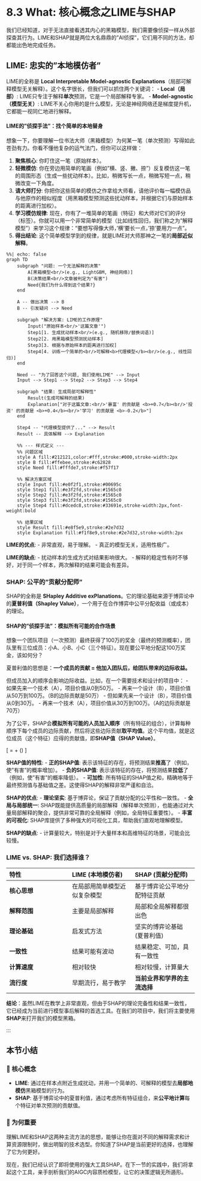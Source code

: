 # 8.3 What: 核心概念之LIME与SHAP

我们已经知道，对于无法直接看透其内心的黑箱模型，我们需要像侦探一样从外部探查其行为。LIME和SHAP就是两位大名鼎鼎的"AI侦探"，它们用不同的方法，却都能出色地完成任务。

## LIME: 忠实的"本地模仿者"

LIME的全称是 **Local Interpretable Model-agnostic Explanations**（局部可解释模型无关解释）。这个名字很长，但我们可以抓住两个关键词：
-   **Local（局部）**: LIME只专注于解释**单次**预测，它是一个局部解释专家。
-   **Model-agnostic（模型无关）**: LIME不关心你用的是什么模型，无论是神经网络还是梯度提升机，它都能一视同仁地进行解释。

#### LIME的"侦探手法"：找个简单的本地替身

想象一下，你要理解一位书法大师（黑箱模型）为何某一笔（单次预测）写得如此苍劲有力。你看不懂他复杂的运气法门，但你可以这样做：

1.  **聚焦核心**: 你盯住这一笔（原始样本）。
2.  **轻微模仿**: 你在旁边用简单的笔画（例如"横、竖、撇、捺"）反复模仿这一笔的周围形态（生成一些扰动样本）。比如，稍微写长一点，稍微写短一点，稍微改变一下角度。
3.  **请大师打分**: 你把你这些简单的模仿之作拿给大师看，请他评价每一幅模仿品与他原作的相似程度（用黑箱模型预测这些扰动样本，并根据它们与原始样本的距离进行加权）。
4.  **学习模仿规律**: 现在，你有了一堆简单的笔画（特征）和大师对它们的评分（标签）。你就可以用一个非常简单的模型（比如线性回归，我们称之为"解释模型"）来学习这个规律："要想写得像大师，'横'要长一点，'捺'要用力一点"。
5.  **得出结论**: 这个简单模型学到的规律，就是LIME对大师那神之一笔的**局部近似解释**。

```mermaid
%%| echo: false
graph TD
    subgraph "问题: 一个无法解释的决策"
        A[黑箱模型<br/>(e.g., LightGBM, 神经网络)]
        B(决策结果<br/>文章被判定为"有害")
        Need{我们为什么得到这个结果?}
    end

    A -- 做出决策 --> B
    B -- 引发疑问 --> Need

    subgraph "解决方案: LIME的工作原理"
        Input("原始样本<br/>'这篇文章'")
        Step1[1. 生成扰动样本<br/>(e.g., 随机移除/替换词语)]
        Step2[2. 用黑箱模型预测扰动样本]
        Step3[3. 根据与原始样本的距离进行加权]
        Step4[4. 训练一个简单的<br/>可解释<b>代理模型</b><br/>(e.g., 线性回归)]
    end

    Need -- "为了回答这个问题, 我们使用LIME" --> Input
    Input --> Step1 --> Step2 --> Step3 --> Step4

    subgraph "结果: 生成局部可解释性"
        Result(生成可解释的结果)
        Explanation["对于这篇文章:<br/>'暴富' 的贡献是 <b>+0.7</b><br/>'投资' 的贡献是 <b>+0.4</b><br/>'学习' 的贡献是 <b>-0.2</b>"]
    end
    
    Step4 -- "代理模型提供了..." --> Result
    Result -- 具体解释 --> Explanation

    %% --- 样式定义 ---
    %% 问题区域
    style A fill:#212121,color:#fff,stroke:#000,stroke-width:2px
    style B fill:#ffebee,stroke:#c62828
    style Need fill:#fffde7,stroke:#f57f17

    %% 解决方案区域
    style Input fill:#e0f2f1,stroke:#00695c
    style Step1 fill:#e3f2fd,stroke:#1565c0
    style Step2 fill:#e3f2fd,stroke:#1565c0
    style Step3 fill:#e3f2fd,stroke:#1565c0
    style Step4 fill:#dcedc8,stroke:#33691e,stroke-width:2px,font-weight:bold

    %% 结果区域
    style Result fill:#e8f5e9,stroke:#2e7d32
    style Explanation fill:#f1f8e9,stroke:#2e7d32,stroke-width:2px
```

**LIME的优点**:
-   非常直观，易于理解。
-   真正的模型无关，适用性极广。

**LIME的缺点**:
-   扰动样本的生成方式对结果影响很大。
-   解释的稳定性有时不够好，对于同一个样本，两次解释的结果可能会有差异。

### SHAP: 公平的"贡献分配师"

SHAP的全称是 **SHapley Additive exPlanations**。它的理论基础来源于博弈论中的**夏普利值（Shapley Value）**，一个用于在合作博弈中公平分配收益（或成本）的理论。

#### SHAP的"侦探手法"：模拟所有可能的合作场景

想象一个团队项目（一次预测）最终获得了100万的奖金（最终的预测概率），团队里有三位成员：小A、小B、小C（三个特征）。现在要公平地分配这100万奖金，该如何分？

夏普利值的思想是：**一个成员的贡献 = 他加入团队后，给团队带来的边际收益。**

但成员加入的顺序会影响边际收益。比如，在一个需要技术和设计的项目中：
-   如果先来一个技术（A），项目价值从0到50万。
-   再来一个设计（B），项目价值从50万到100万。（B的边际贡献是50万）
-   但如果先来一个设计（B），项目价值从0到30万。
-   再来一个技术（A），项目价值从30万到100万。（A的边际贡献是70万）

为了公平，SHAP会**模拟所有可能的人员加入顺序**（所有特征的组合），计算每种顺序下每个成员的边际贡献，然后将这些边际贡献**取平均值**。这个平均值，就是这位成员（这个特征）应得的贡献值，即**SHAP值（SHAP Value）**。

\[
\text{最终预测值} = \text{基础值（全体成员的平均表现）} + \sum (\text{每个成员的SHAP值})
\]

**SHAP值的特性**:
-   **正的SHAP值**: 表示该特征的存在，将预测结果**推高**了（例如，使"有害"的概率增加）。
-   **负的SHAP值**: 表示该特征的存在，将预测结果**拉低**了（例如，使"有害"的概率降低）。
-   **可加性**: 所有特征的SHAP值之和，精确地等于最终预测值与基础值之差。这使得SHAP的解释非常严谨和自洽。

**SHAP的优点**:
-   **理论坚实**: 基于博弈论，保证了贡献分配的公平性和一致性。
-   **全局与局部统一**: SHAP既能提供高质量的局部解释（解释单次预测），也能通过对大量局部解释的聚合，提供非常可靠的全局解释（例如，全局特征重要性）。
-   **丰富的可视化**: SHAP库提供了多种强大的可视化工具，帮助我们直观地理解模型。

**SHAP的缺点**:
-   计算量较大，特别是对于大量样本和高维特征的场景，可能会比较慢。

### LIME vs. SHAP: 我们选择谁？

| 特性 | LIME (本地模仿者) | SHAP (贡献分配师) |
| :--- | :--- | :--- |
| **核心思想** | 在局部用简单模型近似复杂模型 | 基于博弈论公平地分配特征贡献 |
| **解释范围** | 主要是局部解释 | 局部和全局解释都很出色 |
| **理论基础** | 启发式方法 | 坚实的博弈论基础 (夏普利值) |
| **一致性** | 结果可能有波动 | 结果稳定、可加，具有一致性 |
| **计算速度** | 相对较快 | 相对较慢，计算量大 |
| **流行度** | 早期流行，易于教学 | **当前业界和学界的主流选择** |

**结论**：虽然LIME在教学上非常直观，但由于SHAP的理论完备性和结果一致性，它已经成为当前进行模型事后解释的首选工具。在我们的项目中，我们将主要使用**SHAP**来打开我们的模型黑箱。

:::

## 本节小结

### 🎯 核心概念
-   **LIME**: 通过在样本点附近生成扰动，并用一个简单的、可解释的模型去**局部地模仿**黑箱模型的行为。
-   **SHAP**: 基于博弈论中的夏普利值，通过考虑所有特征组合，来**公平地计算**每个特征对单次预测的贡献值。

### 🤔 为何重要
理解LIME和SHAP这两种主流方法的思想，能够让你在面对不同的解释需求和计算资源限制时，做出明智的技术选型。你知道了SHAP是当前更好的选择，也理解了它为何更好。

现在，我们已经认识了即将使用的强大工具SHAP。在下一节的实践中，我们将拿起这个工具，亲手剖析我们的AIGC内容质检模型，让它的决策逻辑无所遁形。 